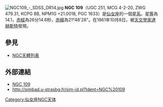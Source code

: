 [[File:NGC109_-_SDSS_DR14.jpg|thumb]]
'''NGC 109'''（UGC 251, MCG 4-2-20, ZWG 479.31, KCPG 8B, NPM1G +21.0018, PGC 1633）是[[仙女座|仙女座]]的一個[[星系|星系]]。[[星等|星等]]為14.1，[[赤經|赤經]]為26分14.6秒，[[赤緯|赤緯]]為21°48'28"。在1861年10月8日，被[[天文學家|天文學家]][[達赫斯特|達赫斯特]]發現。

== 參見 ==
* [[NGC天體列表|NGC天體列表]]

== 外部連結 ==
* [https://web.archive.org/web/20050316040005/http://www.seds.org/~spider/ngc/ngc_fr.cgi?109 NGC 109]
* http://simbad.u-strasbg.fr/sim-id.pl?Ident=NGC%20109

{{Catalogs|NGC=109}}

[[Category:仙女座NGC天体|Category:仙女座NGC天体]]